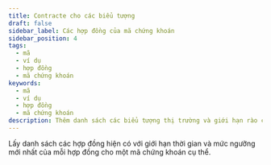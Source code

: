```yaml
---
title: Contracte cho các biểu tượng
draft: false
sidebar_label: Các hợp đồng của mã chứng khoán
sidebar_position: 4
tags:
  - mã
  - ví dụ
  - hợp đồng
  - mã chứng khoán
keywords:
  - mã
  - ví dụ
  - hợp đồng
  - mã chứng khoán
description: Thêm danh sách các biểu tượng thị trường và giới hạn rào cản và thời hạn mới nhất của chúng vào ứng dụng giao dịch của bạn với ví dụ API này.
---
```



Lấy danh sách các hợp đồng hiện có với giới hạn thời gian và mức ngưỡng mới nhất của mỗi hợp đồng cho một mã chứng khoán cụ thể.

<SandboxIframe sandbox={sandboxes.contracts_for_symbol} />
